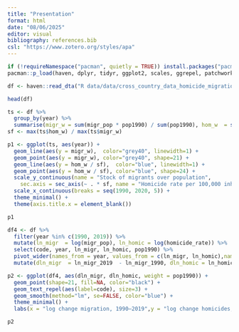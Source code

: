 ---
title: "Presentation"
format: html
date: "08/06/2025" 
editor: visual
bibliography: references.bib
csl: "https://www.zotero.org/styles/apa"
---
```{r}
if (!requireNamespace("pacman", quietly = TRUE)) install.packages("pacman")
pacman::p_load(haven, dplyr, tidyr, ggplot2, scales, ggrepel, patchwork)
```

```{r}
df <- haven::read_dta("R data/data/cross_country_data_homicide_migration.dta")
```

```{r}
head(df)
```

 
```{r fig2-top, echo=TRUE, fig.cap="Figure 2 Top: Immigration & Homicides over Time"}
ts <- df %>%
  group_by(year) %>%
  summarise(migr_w = sum(migr_pop * pop1990) / sum(pop1990), hom_w  = sum(homicide_rate * pop1990) / sum(pop1990))
sf <- max(ts$hom_w) / max(ts$migr_w)

p1 <- ggplot(ts, aes(year)) +
  geom_line(aes(y = migr_w),  color="grey40", linewidth=1) +
  geom_point(aes(y = migr_w), color="grey40", shape=21) +
  geom_line(aes(y = hom_w / sf),  color="blue", linewidth=1) +
  geom_point(aes(y = hom_w / sf), color="blue", shape=24) +
  scale_y_continuous(name = "Stock of migrants over population",
    sec.axis = sec_axis(~ . * sf, name = "Homicide rate per 100,000 inhabitants")) +
  scale_x_continuous(breaks = seq(1990, 2020, 5)) +
  theme_minimal() +
  theme(axis.title.x = element_blank())

p1
```
 
```{r fig2-bottom, echo=TRUE, fig.cap="Figure 2 Bottom: Log changes 1990–2019"}
df4 <- df %>%
  filter(year %in% c(1990, 2019)) %>%
  mutate(ln_migr  = log(migr_pop), ln_homic = log(homicide_rate)) %>%
  select(code, year, ln_migr, ln_homic, pop1990) %>%
  pivot_wider(names_from = year, values_from = c(ln_migr, ln_homic),names_sep = "_") %>%
  mutate(dln_migr  = ln_migr_2019  - ln_migr_1990, dln_homic = ln_homic_2019 - ln_homic_1990)

p2 <- ggplot(df4, aes(dln_migr, dln_homic, weight = pop1990)) +
  geom_point(shape=21, fill=NA, color="black") +
  geom_text_repel(aes(label=code), size=3) +
  geom_smooth(method="lm", se=FALSE, color="blue") +
  theme_minimal() +
  labs(x = "log change migration, 1990–2019",y = "log change homicides, 1990–2019")

p2
```
 
 